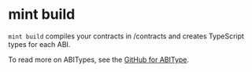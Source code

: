 # mint build

`mint build` compiles your contracts in /contracts and creates TypeScript types for each ABI.

To read more on ABITypes, see the [GitHub for ABIType](https://github.com/wagmi-dev/abitype).
